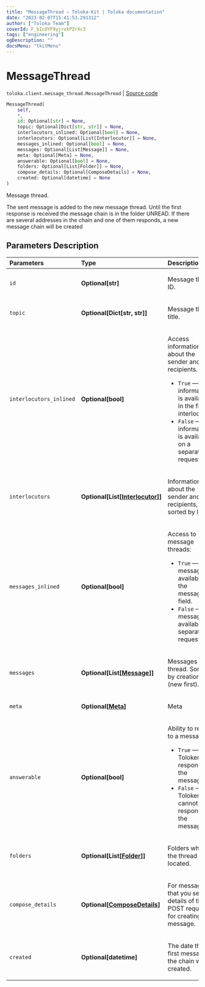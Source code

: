 ```yaml
---
title: "MessageThread — Toloka-Kit | Toloka documentation"
date: "2023-02-07T15:41:53.291312"
author: ["Toloka Team"]
coverId: F_bIcOYF9yjrxkPZrXc3
tags: ["engineering"]
ogDescription: ""
docsMenu: "tkitMenu"
---
```


# MessageThread
`toloka.client.message_thread.MessageThread` | [Source code](https://github.com/Toloka/toloka-kit/blob/v1.1.3/src/client/message_thread.py#L77)

```python
MessageThread(
    self,
    *,
    id: Optional[str] = None,
    topic: Optional[Dict[str, str]] = None,
    interlocutors_inlined: Optional[bool] = None,
    interlocutors: Optional[List[Interlocutor]] = None,
    messages_inlined: Optional[bool] = None,
    messages: Optional[List[Message]] = None,
    meta: Optional[Meta] = None,
    answerable: Optional[bool] = None,
    folders: Optional[List[Folder]] = None,
    compose_details: Optional[ComposeDetails] = None,
    created: Optional[datetime] = None
)
```

Message thread.

The sent message is added to the new message thread. Until the first response is received the message chain is in
the folder UNREAD. If there are several addresses in the chain and one of them responds, a new message chain
will be created

## Parameters Description

| Parameters | Type | Description |
| :----------| :----| :-----------|
`id`|**Optional\[str\]**|<p>Message thread ID.</p>
`topic`|**Optional\[Dict\[str, str\]\]**|<p>Message thread title.</p>
`interlocutors_inlined`|**Optional\[bool\]**|<p>Access information about the sender and recipients.</p> <ul> <li>`True` — information is available in the field interlocutors.</li> <li>`False` — information is available on a separate request.</li> </ul>
`interlocutors`|**Optional\[List\[[Interlocutor](/docs-new/toloka-kit/reference/toloka.client.message_thread.Interlocutor)\]\]**|<p>Information about the sender and recipients, sorted by IDs.</p>
`messages_inlined`|**Optional\[bool\]**|<p>Access to message threads:</p> <ul> <li>`True` — The message is available in the messages field.</li> <li>`False` — The message is available in a separate request.</li> </ul>
`messages`|**Optional\[List\[[Message](/docs-new/toloka-kit/reference/toloka.client.message_thread.MessageThread.Message)\]\]**|<p>Messages in the thread. Sorted by creation date (new first).</p>
`meta`|**Optional\[[Meta](/docs-new/toloka-kit/reference/toloka.client.message_thread.MessageThread.Meta)\]**|<p>Meta</p>
`answerable`|**Optional\[bool\]**|<p>Ability to reply to a message:</p> <ul> <li>`True` — The Toloker can respond to the message.</li> <li>`False` — The Toloker cannot respond to the message.</li> </ul>
`folders`|**Optional\[List\[[Folder](/docs-new/toloka-kit/reference/toloka.client.message_thread.Folder)\]\]**|<p>Folders where the thread is located.</p>
`compose_details`|**Optional\[[ComposeDetails](/docs-new/toloka-kit/reference/toloka.client.message_thread.MessageThread.ComposeDetails)\]**|<p>For messages that you sent: details of the POST request for creating the message.</p>
`created`|**Optional\[datetime\]**|<p>The date the first message in the chain was created.</p>
